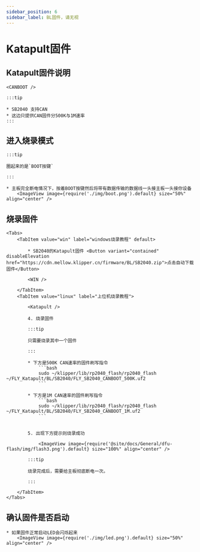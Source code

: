 ```yaml
---
sidebar_position: 6
sidebar_label: BL固件，请无视
---
```



# Katapult固件

## Katapult固件说明

    <CANBOOT />

    :::tip

    * SB2040 支持CAN
    * 这边只提供CAN固件分500K与1M速率
    :::

## 进入烧录模式

    :::tip

    圈起来的是`BOOT按键`

    :::

    * 主板完全断电情况下，按着BOOT按键然后将带有数据传输的数据线一头接主板一头接你设备
        <ImageView image={require('./img/boot.png').default} size="50%" align="center" />

## 烧录固件
    <Tabs>
        <TabItem value="win" label="windows烧录教程" default>

            * SB2040的Katapult固件 <Button variant="contained" disableElevation href="https://cdn.mellow.klipper.cn/firmware/BL/SB2040.zip">点击自动下载固件</Button>

            <WIN />
            
        </TabItem>
        <TabItem value="linux" label="上位机烧录教程">
            
            <Katapult />

            4. 烧录固件

            :::tip

            只需要烧录其中一个固件

            :::

            * 下方是500K CAN速率的固件刷写指令
                ```bash
                sudo ~/klipper/lib/rp2040_flash/rp2040_flash ~/FLY_Katapult/BL/SB2040/FLY_SB2040_CANBOOT_500K.uf2
                ```
                       
            * 下方是1M CAN速率的固件刷写指令
                ```bash
                sudo ~/klipper/lib/rp2040_flash/rp2040_flash ~/FLY_Katapult/BL/SB2040/FLY_SB2040_CANBOOT_1M.uf2
                ```


            5. 出现下方提示则烧录成功

                <ImageView image={require('@site/docs/General/dfu-flash/img/flash3.png').default} size="100%" align="center" />

            :::tip

            烧录完成后，需要给主板彻底断电一次。

            :::

        </TabItem>
    </Tabs>

## 确认固件是否启动

    * 如果固件正常启动LED会闪烁起来
        <ImageView image={require('./img/led.png').default} size="50%" align="center" />

